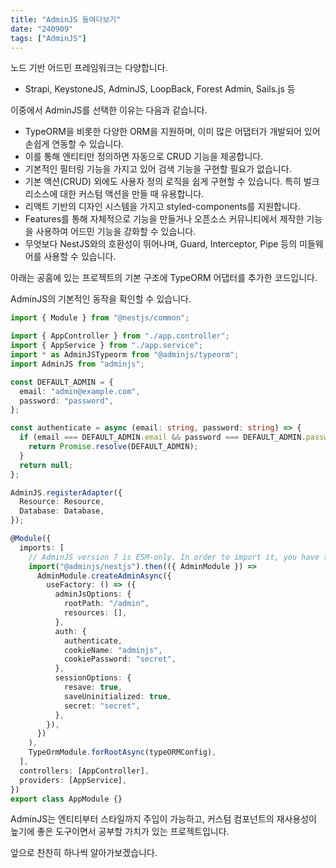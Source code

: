 ```yaml
---
title: "AdminJS 들여다보기"
date: "240909"
tags: ["AdminJS"]
---
```


노드 기반 어드민 프레임워크는 다양합니다.

- Strapi, KeystoneJS, AdminJS, LoopBack, Forest Admin, Sails.js 등

이중에서 AdminJS를 선택한 이유는 다음과 같습니다.

- TypeORM을 비롯한 다양한 ORM을 지원하며, 이미 많은 어댑터가 개발되어 있어 손쉽게 연동할 수 있습니다.
- 이를 통해 엔티티만 정의하면 자동으로 CRUD 기능을 제공합니다.
- 기본적인 필터링 기능을 가지고 있어 검색 기능을 구현할 필요가 없습니다.
- 기본 액션(CRUD) 외에도 사용자 정의 로직을 쉽게 구현할 수 있습니다. 특히 벌크 리소스에 대한 커스텀 액션을 만들 때 유용합니다.
- 리액트 기반의 디자인 시스템을 가지고 styled-components를 지원합니다.
- Features를 통해 자체적으로 기능을 만들거나 오픈소스 커뮤니티에서 제작한 기능을 사용하여 어드민 기능을 강화할 수 있습니다.
- 무엇보다 NestJS와의 호환성이 뛰어나며, Guard, Interceptor, Pipe 등의 미들웨어를 사용할 수 있습니다.

아래는 공홈에 있는 프로젝트의 기본 구조에 TypeORM 어댑터를 추가한 코드입니다.

AdminJS의 기본적인 동작을 확인할 수 있습니다.

```typescript
import { Module } from "@nestjs/common";

import { AppController } from "./app.controller";
import { AppService } from "./app.service";
import * as AdminJSTypeorm from "@adminjs/typeorm";
import AdminJS from "adminjs";

const DEFAULT_ADMIN = {
  email: "admin@example.com",
  password: "password",
};

const authenticate = async (email: string, password: string) => {
  if (email === DEFAULT_ADMIN.email && password === DEFAULT_ADMIN.password) {
    return Promise.resolve(DEFAULT_ADMIN);
  }
  return null;
};

AdminJS.registerAdapter({
  Resource: Resource,
  Database: Database,
});

@Module({
  imports: [
    // AdminJS version 7 is ESM-only. In order to import it, you have to use dynamic imports.
    import("@adminjs/nestjs").then(({ AdminModule }) =>
      AdminModule.createAdminAsync({
        useFactory: () => ({
          adminJsOptions: {
            rootPath: "/admin",
            resources: [],
          },
          auth: {
            authenticate,
            cookieName: "adminjs",
            cookiePassword: "secret",
          },
          sessionOptions: {
            resave: true,
            saveUninitialized: true,
            secret: "secret",
          },
        }),
      })
    ),
    TypeOrmModule.forRootAsync(typeORMConfig),
  ],
  controllers: [AppController],
  providers: [AppService],
})
export class AppModule {}
```

AdminJS는 엔티티부터 스타일까지 주입이 가능하고, 커스텀 컴포넌트의 재사용성이 높기에 좋은 도구이면서 공부할 가치가 있는 프로젝트입니다.

앞으로 찬찬히 하나씩 알아가보겠습니다.
